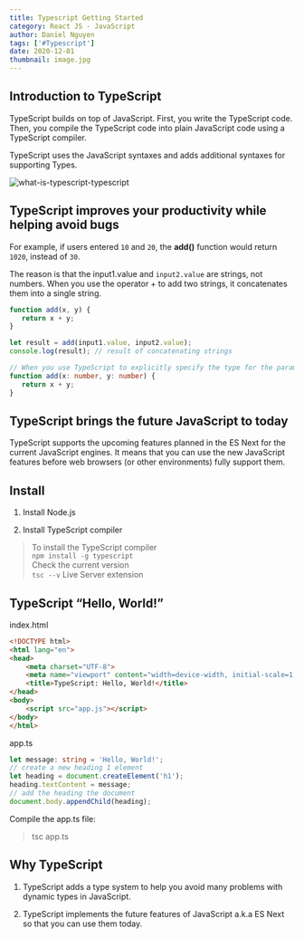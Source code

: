 ```yaml
---
title: Typescript Getting Started
category: React JS - JavaScript
author: Daniel Nguyen
tags: ['#Typescript']
date: 2020-12-01
thumbnail: image.jpg
---
```


## Introduction to TypeScript

TypeScript builds on top of JavaScript. First, you write the TypeScript code. 
Then, you compile the TypeScript code into plain JavaScript code using a TypeScript compiler.

TypeScript uses the JavaScript syntaxes and adds additional syntaxes for supporting Types.

![what-is-typescript-typescript](./what-is-typescript-typescript-and-js.png 'What is typescript typescript')

## TypeScript improves your productivity while helping avoid bugs

For example, if users entered `10` and `20`, the **add()** function would return `1020`, instead of `30`.

The reason is that the input1.value and `input2.value` are strings, not numbers. When you use the operator + to add two strings, 
it concatenates them into a single string.

```typescript
function add(x, y) {
   return x + y;
}

let result = add(input1.value, input2.value);
console.log(result); // result of concatenating strings

// When you use TypeScript to explicitly specify the type for the parameters like this:
function add(x: number, y: number) {
   return x + y;
}
```

## TypeScript brings the future JavaScript to today

TypeScript supports the upcoming features planned in the ES Next for the current JavaScript engines.
It means that you can use the new JavaScript features before web browsers (or other environments) 
fully support them.

## Install 

1. Install Node.js

2. Install TypeScript compiler

> To install the TypeScript compiler    
> `npm install -g typescript`     
> Check the current version     
> `tsc --v`
> Live Server extension     

## TypeScript “Hello, World!”

index.html 

```html
<!DOCTYPE html>
<html lang="en">
<head>
    <meta charset="UTF-8">
    <meta name="viewport" content="width=device-width, initial-scale=1.0">
    <title>TypeScript: Hello, World!</title>
</head>
<body>
    <script src="app.js"></script>
</body>
</html>
```

app.ts

```typescript
let message: string = 'Hello, World!';
// create a new heading 1 element
let heading = document.createElement('h1');
heading.textContent = message;
// add the heading the document
document.body.appendChild(heading);
```

Compile the app.ts file:

> tsc app.ts

## Why TypeScript

1. TypeScript adds a type system to help you avoid many problems with dynamic types in JavaScript.

2. TypeScript implements the future features of JavaScript a.k.a ES Next so that you can use them today.
